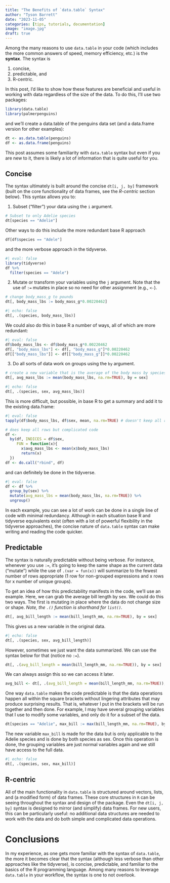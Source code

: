 ```yaml
---
title: "The Benefits of `data.table` Syntax"
author: "Tyson Barrett"
date: "2023-11-05"
categories: [tips, tutorials, documentation]
image: "image.jpg"
draft: true
---
```



Among the many reasons to use `data.table` in your code (which includes the more common answers of speed, memory efficiency, etc.) is the **syntax**. The syntax is 

1. concise, 
2. predictable, and 
3. R-centric. 

In this post, I'd like to show how these features are beneficial and useful in working with data regardless of the size of the data. To do this, I'll use two packages:

```r
library(data.table)
library(palmerpenguins)
```

and we'll create a data.table of the penguins data set (and a data.frame version for other examples):

```r
dt <- as.data.table(penguins)
df <- as.data.frame(penguins)
```

This post assumes some familiarity with `data.table` syntax but even if you are new to it, there is likely a lot of information that is quite useful for you.


## Concise

The syntax ultimately is built around the concise `dt[i, j, by]` framework (built on the core functionality of data frames, see the *R-centric* section below). This syntax allows you to:

1. Subset ("filter") your data using the `i` argument.

```r
# Subset to only Adelie species
dt[species == "Adelie"]
```

Other ways to do this include the more redundant base R approach

```r
df[df$species == "Adele"]
```

and the more verbose approach in the tidyverse.

```r
#| eval: false
library(tidyverse)
df %>% 
  filter(species == "Adele")
```



2. Mutate or transform your variables using the `j` argument. Note that the use of `:=` mutates in place so no need for other assignment (e.g., `<-`).

```r
# change body_mass_g to pounds
dt[, body_mass_lbs := body_mass_g*0.00220462]
```

```r
#| echo: false
dt[, .(species, body_mass_lbs)]
```

We could also do this in base R a number of ways, all of which are more redundant:

```r
#| eval: false
df$body_mass_lbs <- df$body_mass_g*0.00220462
df[, "body_mass_lbs"] <- df[, "body_mass_g"]*0.00220462
df[["body_mass_lbs"]] <- df[["body_mass_g"]]*0.00220462
```



3. Do all sorts of data work on groups using the `by` argument.

```r
# create a new variable that is the average of the body mass by species
dt[, avg_mass_lbs := mean(body_mass_lbs, na.rm=TRUE), by = sex]
```

```r
#| echo: false
dt[, .(species, sex, avg_mass_lbs)]
```

This is more difficult, but possible, in base R to get a summary and add it to the existing data.frame:

```r
#| eval: false
tapply(df$body_mass_lbs, df$sex, mean, na.rm=TRUE) # doesn't keep all rows

# does keep all rows but complicated code
df <- 
  by(df, INDICES = df$sex,                           
     FUN = function(x){
       x$avg_mass_lbs <- mean(x$body_mass_lbs)
       return(x)
  })
df <- do.call("rbind", df)
```

and can definitely be done in the tidyverse.

```r
#| eval: false
df <- df %>% 
  group_by(sex) %>% 
  mutate(avg_mass_lbs = mean(body_mass_lbs, na.rm=TRUE)) %>% 
  ungroup()
```


In each example, you can see a lot of work can be done in a single line of code with minimal redundancy. Although in each situation base R and tidyverse equivalents exist (often with a lot of powerful flexibility in the tidyverse approaches), the concise nature of `data.table` syntax can make writing and reading the code quicker. 


## Predictable

The syntax is naturally predictable without being verbose. For instance, whenever you use `:=`, it's going to keep the same shape as the current data ("mutate") while the use of `.(var = fun(x))` will summarize to the fewest number of rows appropriate (1 row for non-grouped expressions and x rows for x number of unique groups). 

To get an idea of how this predictability manifests in the code, we'll use an example. Here, we can grab the average bill length by sex. We could do this two ways. The first is mutating in place where the data do not change size or shape. *Note, the `.()` function is shorthand for `list()`.*

```r
dt[, avg_bill_length := mean(bill_length_mm, na.rm=TRUE), by = sex]
```

This gives us a new variable in the original data.

```r
#| echo: false
dt[, .(species, sex, avg_bill_length)]
```

However, sometimes we just want the data summarized. We can use the syntax below for that (notice no `:=`).

```r
dt[, .(avg_bill_length = mean(bill_length_mm, na.rm=TRUE)), by = sex]
```

We can always assign this so we can access it later.

```r
avg_bill <- dt[, .(avg_bill_length = mean(bill_length_mm, na.rm=TRUE)), by = sex]
```

One way `data.table` makes the code predictable is that the data operations happen all within the square brackets without lingering attributes that may produce surprising results. That is, whatever I put in the brackets will be run together and then done. For example, I may have several grouping variables that I use to modify some variables, and only do it for a subset of the data.

```r
dt[species == "Adelie", max_bill := max(bill_length_mm, na.rm=TRUE), by = .(species, sex)]
```

The new variable `max_bill` is made for the data but is only applicable to the Adelie species and is done by both species as sex. Once this operation is done, the grouping variables are just normal variables again and we still have access to the full data.

```r
#| echo: false
dt[, .(species, sex, max_bill)]
```


## R-centric

All of the main functionality in `data.table` is structured around vectors, lists, and (a modified form) of data frames. These core structures in `R` can be seeing throughout the syntax and design of the package. Even the `dt[i, j, by]` syntax is designed to mirror (and simplify) data frames. For new users, this can be particularly useful: no additional data structures are needed to work with the data and do both simple and complicated data operations.


# Conclusions

In my experience, as one gets more familiar with the syntax of `data.table`, the more it becomes clear that the syntax (although less verbose than other approaches like the tidyverse), is concise, predictable, and familiar to the basics of the R programming language. Among many reasons to leverage `data.table` in your workflow, the syntax is one to not overlook.








